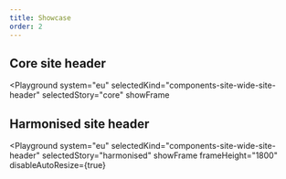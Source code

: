 ```yaml
---
title: Showcase
order: 2
---
```




## Core site header

<Playground
  system="eu"
  selectedKind="components-site-wide-site-header"
  selectedStory="core"
  showFrame
>
  <Html markup={siteHeaderCore} />
</Playground>

## Harmonised site header

<Playground
  system="eu"
  selectedKind="components-site-wide-site-header"
  selectedStory="harmonised"
  showFrame
  frameHeight="1800"
  disableAutoResize={true}
>
  <Html markup={siteHeaderHarmonised} />
</Playground>
